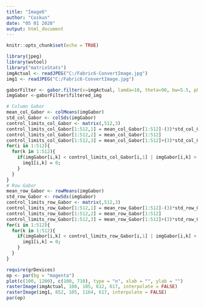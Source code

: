 ```yaml
---
title: "Image6"
author: "Coskun"
date: "05 01 2020"
output: html_document
---
```


```r
knitr::opts_chunk$set(echo = TRUE)
```

```r
library(jpeg)
library(wvtool)
library("matrixStats")
imgActual <- readJPEG("C:/Fabric6-ConvertImage.jpg")
img1 <- readJPEG("C:/Fabric6-ConvertImage.jpg")

gaborFilter <- gabor.filter(x=imgActual, lamda=10, theta=90, bw=5.5, phi=0, asp=0.8, disp=TRUE)
imgGabor <-gaborFilter$filtered_img

# Column Gabor
mean_col_Gabor <- colMeans(imgGabor)
std_col_Gabor <- colSds(imgGabor)
control_limits_col_Gabor <- matrix(,512,3)
control_limits_col_Gabor[1:512,1] = mean_col_Gabor[1:512]-(3)*std_col_Gabor[1:512]
control_limits_col_Gabor[1:512,2] = mean_col_Gabor[1:512]
control_limits_col_Gabor[1:512,3] = mean_col_Gabor[1:512]+(3)*std_col_Gabor[1:512]
for(i in 1:512){
  for(k in 1:512){
    if(imgGabor[i,k] < control_limits_col_Gabor[i,1] | imgGabor[i,k] > control_limits_col_Gabor[i,3] ){
      img1[i,k] = 0;
    } 
  }
}
# Row Gabor
mean_row_Gabor <- rowMeans(imgGabor)
std_row_Gabor <- rowSds(imgGabor)
control_limits_row_Gabor <- matrix(,512,3)
control_limits_row_Gabor[1:512,1] = mean_row_Gabor[1:512]-(3)*std_row_Gabor[1:512]
control_limits_row_Gabor[1:512,2] = mean_row_Gabor[1:512]
control_limits_row_Gabor[1:512,3] = mean_row_Gabor[1:512]+(3)*std_row_Gabor[1:512]
for(i in 1:512){
  for(k in 1:512){
    if(imgGabor[i,k] < control_limits_row_Gabor[i,1] | imgGabor[i,k] > control_limits_row_Gabor[i,3] ){
      img1[i,k] = 0;
    } 
  }
}

```

```r
require(grDevices)
op <- par(bg = "magenta")
plot(c(100, 1200), c(100, 710), type = "n", xlab = "", ylab = "")
rasterImage(imgActual, 100, 105, 612, 617, interpolate = FALSE)
rasterImage(img1, 652, 105, 1164, 617, interpolate = FALSE)
par(op)
```

